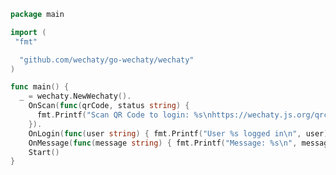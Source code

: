 ```go
package main

import (
 "fmt"

  "github.com/wechaty/go-wechaty/wechaty"
)

func main() {
  _ = wechaty.NewWechaty().
    OnScan(func(qrCode, status string) {
      fmt.Printf("Scan QR Code to login: %s\nhttps://wechaty.js.org/qrcode/%s\n", status, qrCode)
    }).
    OnLogin(func(user string) { fmt.Printf("User %s logged in\n", user) }).
    OnMessage(func(message string) { fmt.Printf("Message: %s\n", message) }).
    Start()
}
```
